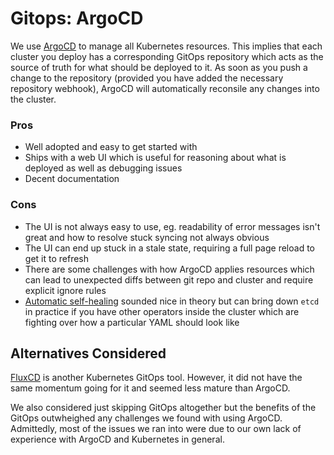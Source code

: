 # Gitops: ArgoCD

We use [ArgoCD](https://argo-cd.readthedocs.io/) to manage all Kubernetes resources. This implies that each cluster you deploy has a corresponding GitOps repository which acts as the source of truth for what should be deployed to it. As soon as you push a change to the repository (provided you have added the necessary repository webhook), ArgoCD will automatically reconsile any changes into the cluster.

### Pros

- Well adopted and easy to get started with
- Ships with a web UI which is useful for reasoning about what is deployed as well as debugging issues
- Decent documentation

### Cons

- The UI is not always easy to use, eg. readability of error messages isn't great and how to resolve stuck syncing not always obvious
- The UI can end up stuck in a stale state, requiring a full page reload to get it to refresh
- There are some challenges with how ArgoCD applies resources which can lead to unexpected diffs between git repo and cluster and require explicit ignore rules
- [Automatic self-healing](https://argo-cd.readthedocs.io/en/stable/user-guide/auto_sync/#automatic-self-healing) sounded nice in theory but can bring down `etcd` in practice if you have other operators inside the cluster which are fighting over how a particular YAML should look like

## Alternatives Considered

[FluxCD](https://fluxcd.io/) is another Kubernetes GitOps tool. However, it did not have the same momentum going for it and seemed less mature than ArgoCD.

We also considered just skipping GitOps altogether but the benefits of the GitOps outwheighed any challenges we found with using ArgoCD. Admittedly, most of the issues we ran into were due to our own lack of experience with ArgoCD and Kubernetes in general.
